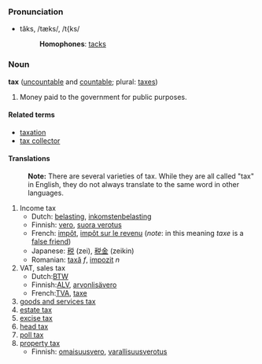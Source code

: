 ===Pronunciation===
*tăks, /tæks/, /t{ks/
*:'''Homophones''': [[tacks]]

===Noun===
'''tax''' ([[uncountable]] and [[countable]]; plural: [[taxes]])

#Money paid to the government for public purposes.

====Related terms====
*[[taxation]]
*[[tax collector]]

====Translations====

:'''Note:''' There are several varieties of tax.  While they are all called "tax" in English, they do not always translate to the same word in other languages.

#Income tax
#*Dutch: [[belasting]], [[inkomstenbelasting]]
#*Finnish: [[vero]], [[suora verotus]]
#*French: [[impôt]], [[impôt sur le revenu]] (''note'': in this meaning ''taxe'' is a [[false friend]])
#*Japanese: [[税]] (zei), [[税金]] (zeikin)
#*Romanian: [[taxă]] ''f'', [[impozit]] ''n''
#VAT, sales tax
#*Dutch:[[BTW]]
#*Finnish:[[ALV]], [[arvonlisävero]]
#*French:[[TVA]], [[taxe]]
#[[goods and services tax]]
#[[estate tax]]
#[[excise tax]]
#[[head tax]]
#[[poll tax]]
#[[property tax]]
#*Finnish: [[omaisuusvero]], [[varallisuusverotus]]